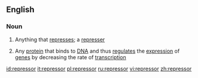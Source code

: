 ==English==

===Noun===
{{wikipedia}}
{{en-noun}}

# Anything that [[repress]]es; a [[represser]]
#{{genetics}} Any [[protein]] that binds to [[DNA]] and thus [[regulate]]s the [[expression]] of [[gene]]s by decreasing the rate of [[transcription]]

[[id:repressor]]
[[it:repressor]]
[[pl:repressor]]
[[ru:repressor]]
[[vi:repressor]]
[[zh:repressor]]
